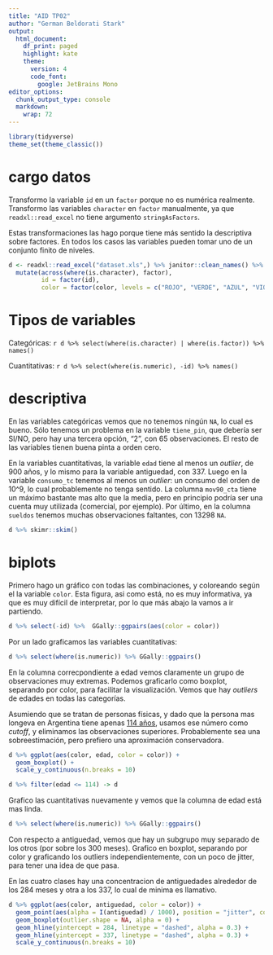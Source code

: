 ```yaml
---
title: "AID TP02"
author: "German Beldorati Stark"
output:
  html_document:
    df_print: paged
    highlight: kate
    theme:
      version: 4
      code_font: 
        google: JetBrains Mono
editor_options:
  chunk_output_type: console
  markdown:
    wrap: 72
---
```


```r
library(tidyverse)
theme_set(theme_classic())
```

# cargo datos

Transformo la variable `id` en un `factor` porque no es numérica realmente. Transformo
las variables `character` en `factor` manualmente, ya que `readxl::read_excel` 
no tiene argumento `stringAsFactors`.

Estas transformaciones las hago porque tiene más sentido la descriptiva sobre factores.
En todos los casos las variables pueden tomar uno de un conjunto finito de niveles.

```r
d <- readxl::read_excel("dataset.xls",) %>% janitor::clean_names() %>%
  mutate(across(where(is.character), factor),
         id = factor(id),
         color = factor(color, levels = c("ROJO", "VERDE", "AZUL", "VIOLETA")))
```

# Tipos de variables

Categóricas: `r d %>% select(where(is.character) | where(is.factor)) %>% names()`

Cuantitativas: `r d %>% select(where(is.numeric), -id) %>% names()`

# descriptiva

En las variables categóricas vemos que no tenemos ningún `NA`, lo cual es bueno.
Sólo tenemos un problema en la variable `tiene_pin`, que debería ser SI/NO, pero hay
una tercera opción, "2", con 65 observaciones. El resto de las variables tienen buena
pinta a orden cero.

En la variables cuantitativas, la variable `edad` tiene al menos un _outlier_, de 900 años, y lo mismo para la variable antiguedad, con 337. Luego en la variable `consumo_tc` tenemos al menos un _outlier_: un consumo del orden de 10^9, lo cual probablemente no tenga sentido. La columna `mov90_cta` tiene un máximo bastante mas alto que la media, pero en principio podría ser una cuenta muy utilizada (comercial, por ejemplo). Por último, en la columna `sueldos` tenemos muchas observaciones faltantes, con 13298 `NA`.


```r
d %>% skimr::skim()
```

# biplots

Primero hago un gráfico con todas las combinaciones, y coloreando según el la variable
`color`. Esta figura, asi como está, no es muy informativa, ya que es muy difícil de interpretar, 
por lo que más abajo la vamos a ir partiendo.

```r
d %>% select(-id) %>%  GGally::ggpairs(aes(color = color))
```

Por un lado graficamos las variables cuantitativas:

```r
d %>% select(where(is.numeric)) %>% GGally::ggpairs()
```

En la columna correcpondiente a edad vemos claramente un grupo de observaciones muy extremas.
Podemos graficarlo como boxplot, separando por color, para facilitar la visualización. 
Vemos que hay _outliers_ de edades en todas las categorías. 

Asumiendo que se tratan de personas físicas, y dado que la persona mas longeva en 
Argentina tiene apenas [114 años](https://gerontology.wikia.org/wiki/List_of_oldest_people_from_Argentina),
usamos  ese número como _cutoff_, y eliminamos las observaciones superiores. 
Probablemente  sea una sobreestimación, pero prefiero una aproximación conservadora.

```r
d %>% ggplot(aes(color, edad, color = color)) +
  geom_boxplot() +
  scale_y_continuous(n.breaks = 10)

d %>% filter(edad <= 114) -> d
```

Grafico las cuantitativas nuevamente y vemos que la columna de edad está mas linda.

```r
d %>% select(where(is.numeric)) %>% GGally::ggpairs()
```

Con respecto a antiguedad, vemos que hay un subgrupo muy separado de los otros (por
sobre los 300 meses). Grafico en boxplot, separando por color y graficando los outliers
independientemente, con un poco de jitter, para tener una idea de que pasa. 

En las cuatro clases hay una concentracion de antiguedades alrededor de los 284 meses y otra a los 337,
lo cual de minima es llamativo.

```r
d %>% ggplot(aes(color, antiguedad, color = color)) +
  geom_point(aes(alpha = I(antiguedad) / 1000), position = "jitter", color = "gray" ) + 
  geom_boxplot(outlier.shape = NA, alpha = 0) +
  geom_hline(yintercept = 284, linetype = "dashed", alpha = 0.3) +
  geom_hline(yintercept = 337, linetype = "dashed", alpha = 0.3) +
  scale_y_continuous(n.breaks = 10)
  
```


